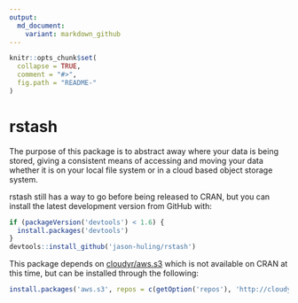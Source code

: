```yaml
---
output:
  md_document:
    variant: markdown_github
---
```


<!-- README.md is generated from README.Rmd. Please edit that file -->

```r
knitr::opts_chunk$set(
  collapse = TRUE,
  comment = "#>",
  fig.path = "README-"
)
```

# rstash

The purpose of this package is to abstract away where your data is being stored, giving a consistent means of accessing and moving your data whether it is on your local file system or in a cloud based object storage system.

rstash still has a way to go before being released to CRAN, but you can install the latest development version from GitHub with:

```r
if (packageVersion('devtools') < 1.6) {
  install.packages('devtools')
}
devtools::install_github('jason-huling/rstash')
```

This package depends on [cloudyr/aws.s3](https://github.com/cloudyr/aws.s3) which is not available on CRAN at this time, but can be installed through the following:

```r
install.packages('aws.s3', repos = c(getOption('repos'), 'http://cloudyr.github.io/drat'))
```
